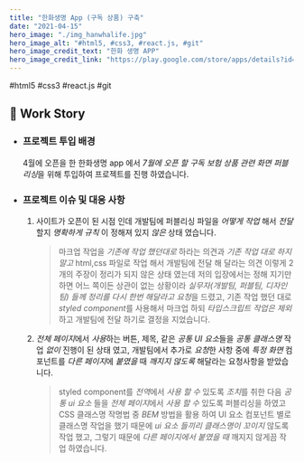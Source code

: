 ```yaml
---
title: "한화생명 App (구독 상품) 구축"
date: "2021-04-15"
hero_image: "./img_hanwhalife.jpg"
hero_image_alt: "#html5, #css3, #react.js, #git"
hero_image_credit_text: "한화 생명 APP"
hero_image_credit_link: "https://play.google.com/store/apps/details?id=com.hanwhalife.hiw&showAllReviews=true"
---
```


<div className="badge-wrap">
  <span className="badge badge-html">#html5</span>
  <span className="badge badge-css">#css3</span>
  <span className="badge badge-react">#react.js</span>
  <span className="badge badge-git">#git</span>
</div>

## 🎤 Work Story

- ### 프로젝트 투입 배경

  4월에 오픈을 한 한화생명 app 에서 *7월에 오픈 할 구독 보험 상품 관련 화면 퍼블리싱*을 위해 투입하여 프로젝트를 진행 하였습니다.

- ### 프로젝트 이슈 및 대응 사항

  1. 사이트가 오픈이 된 시점 인데 개발팀에 퍼블리싱 파일을 _어떻게 작업_ 해서 _전달_ 할지 _명확하게 규칙_ 이 정해져 있지 _않은_ 상태 였습니다.
     > 마크업 작업을 _기존에 작업 했던대로_ 하라는 의견과 _기존 작업 대로 하지 말고_ html,css 파일로 작업 해서 개발팀에 전달 해 달라는 의견 이렇게 2개의 주장이 정리가 되지 않은 상태 였는데 저의 입장에서는 정해 지기만 하면 어느 쪽이든 상관이 없는 상황이라 *실무자(개발팀, 퍼블팀, 디자인팀) 들께 정리를 다시 한번 해달라고 요청*을 드렸고, 기존 작업 했던 대로 *styled component*를 사용해서 마크업 하되 _타입스크립트 작업은 제외_ 하고 개발팀에 전달 하기로 결정을 지었습니다.
  2. *전체 페이지*에서 *사용*하는 버튼, 제목, 같은 *공통 UI 요소*들을 _공통 클래스명_ 작업 _없이_ 진행이 된 상태 였고, 개발팀에서 추가로 *요청*한 사항 중에 _특정 화면_ 컴포넌트를 *다른 페이지*에 _붙였을_ 때 _깨지지 않도록_ 해달라는 요청사항을 받았습니다.
     > styled component를 *전역*에서 _사용 할 수_ 있도록 *조치*를 취한 다음 _공통 ui 요소_ 들을 *전체 페이지*에서 _사용 할 수_ 있도록 퍼블리싱을 하였고 CSS 클래스명 작명법 중 _BEM_ 방법을 활용 하여 UI 요소 컴포넌트 별로 클래스명 작업을 했기 때문에 _ui 요소 들끼리 클래스명이 꼬이지_ 않도록 작업 했고, 그렇기 때문에 _다른 페이지에서 붙였을 때_ 깨지지 않게끔 작업 하였습니다.
